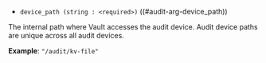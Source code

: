 - `device_path (string : <required>)` ((#audit-arg-device_path))

The internal path where Vault accesses the audit device. Audit device paths are
unique across all audit devices.

**Example**: `"/audit/kv-file"`
